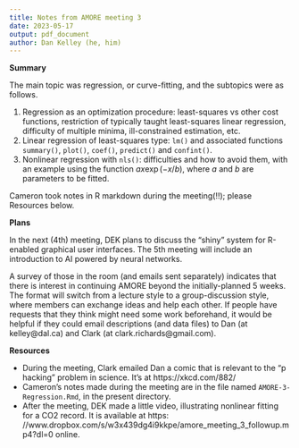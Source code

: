 ```yaml
---
title: Notes from AMORE meeting 3
date: 2023-05-17
output: pdf_document
author: Dan Kelley (he, him)
---
```


**Summary**

The main topic was regression, or curve-fitting, and the subtopics were as follows.

1. Regression as an optimization procedure: least-squares vs other cost
   functions, restriction of typically taught least-squares linear regression,
   difficulty of multiple minima, ill-constrained estimation, etc.
2. Linear regression of least-squares type: `lm()` and associated functions
   `summary()`, `plot()`, `coef()`, `predict()` and `confint()`.
3. Nonlinear regression with `nls()`: difficulties and how to avoid them,
   with an example using the function $ax\exp(-x/b)$, where $a$ and $b$
   are parameters to be fitted.

Cameron took notes in R markdown during the meeting(!!); please Resources below.

**Plans**

In the next (4th) meeting, DEK plans to discuss the "shiny" system for R-enabled
graphical user interfaces.  The 5th meeting will include an introduction to AI
powered by neural networks.

A survey of those in the room (and emails sent separately) indicates that there
is interest in continuing AMORE beyond the initially-planned 5 weeks.  The format
will switch from a lecture style to a group-discussion style, where members
can exchange ideas and help each other.  If people have requests that they think
might need some work beforehand, it would be helpful if they could email
descriptions (and data files) to Dan (at kelley@dal.ca) and Clark (at
clark.richards@gmail.com).

**Resources**

* During the meeting, Clark emailed Dan a comic that is relevant to the "p
  hacking" problem in science.  It's at https://xkcd.com/882/
* Cameron's notes made during the meeting are in the file named
  `AMORE-3-Regression.Rmd`, in the present directory.
* After the meeting, DEK made a little video, illustrating nonlinear fitting for
  a CO2 record.  It is available at https:
  //www.dropbox.com/s/w3x439dg4i9kkpe/amore_meeting_3_followup.mp4?dl=0 online.

